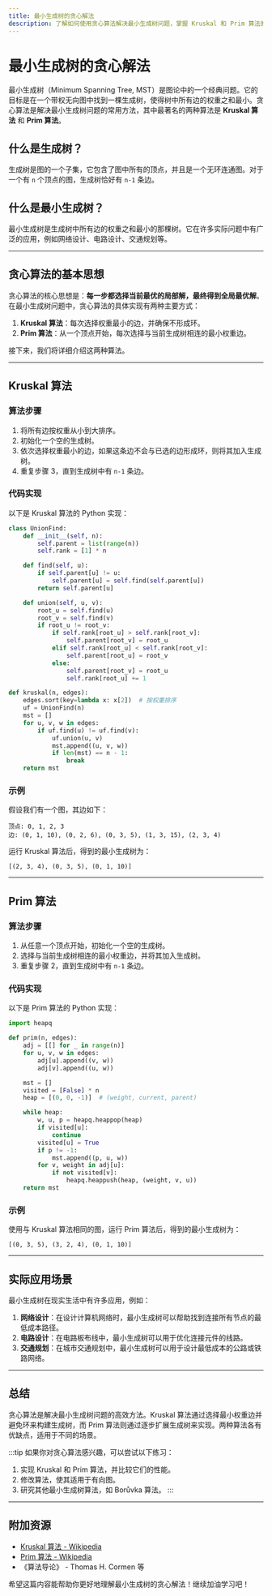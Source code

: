 ```yaml
---
title: 最小生成树的贪心解法
description: 了解如何使用贪心算法解决最小生成树问题，掌握 Kruskal 和 Prim 算法的基本原理与实现。
---
```


# 最小生成树的贪心解法

最小生成树（Minimum Spanning Tree, MST）是图论中的一个经典问题。它的目标是在一个带权无向图中找到一棵生成树，使得树中所有边的权重之和最小。贪心算法是解决最小生成树问题的常用方法，其中最著名的两种算法是 **Kruskal 算法** 和 **Prim 算法**。

## 什么是生成树？

生成树是图的一个子集，它包含了图中所有的顶点，并且是一个无环连通图。对于一个有 `n` 个顶点的图，生成树恰好有 `n-1` 条边。

## 什么是最小生成树？

最小生成树是生成树中所有边的权重之和最小的那棵树。它在许多实际问题中有广泛的应用，例如网络设计、电路设计、交通规划等。

---

## 贪心算法的基本思想

贪心算法的核心思想是：**每一步都选择当前最优的局部解，最终得到全局最优解**。在最小生成树问题中，贪心算法的具体实现有两种主要方式：

1. **Kruskal 算法**：每次选择权重最小的边，并确保不形成环。
2. **Prim 算法**：从一个顶点开始，每次选择与当前生成树相连的最小权重边。

接下来，我们将详细介绍这两种算法。

---

## Kruskal 算法

### 算法步骤

1. 将所有边按权重从小到大排序。
2. 初始化一个空的生成树。
3. 依次选择权重最小的边，如果这条边不会与已选的边形成环，则将其加入生成树。
4. 重复步骤 3，直到生成树中有 `n-1` 条边。

### 代码实现

以下是 Kruskal 算法的 Python 实现：

```python
class UnionFind:
    def __init__(self, n):
        self.parent = list(range(n))
        self.rank = [1] * n

    def find(self, u):
        if self.parent[u] != u:
            self.parent[u] = self.find(self.parent[u])
        return self.parent[u]

    def union(self, u, v):
        root_u = self.find(u)
        root_v = self.find(v)
        if root_u != root_v:
            if self.rank[root_u] > self.rank[root_v]:
                self.parent[root_v] = root_u
            elif self.rank[root_u] < self.rank[root_v]:
                self.parent[root_u] = root_v
            else:
                self.parent[root_v] = root_u
                self.rank[root_u] += 1

def kruskal(n, edges):
    edges.sort(key=lambda x: x[2])  # 按权重排序
    uf = UnionFind(n)
    mst = []
    for u, v, w in edges:
        if uf.find(u) != uf.find(v):
            uf.union(u, v)
            mst.append((u, v, w))
            if len(mst) == n - 1:
                break
    return mst
```

### 示例

假设我们有一个图，其边如下：

```
顶点: 0, 1, 2, 3
边: (0, 1, 10), (0, 2, 6), (0, 3, 5), (1, 3, 15), (2, 3, 4)
```

运行 Kruskal 算法后，得到的最小生成树为：

```
[(2, 3, 4), (0, 3, 5), (0, 1, 10)]
```

---

## Prim 算法

### 算法步骤

1. 从任意一个顶点开始，初始化一个空的生成树。
2. 选择与当前生成树相连的最小权重边，并将其加入生成树。
3. 重复步骤 2，直到生成树中有 `n-1` 条边。

### 代码实现

以下是 Prim 算法的 Python 实现：

```python
import heapq

def prim(n, edges):
    adj = [[] for _ in range(n)]
    for u, v, w in edges:
        adj[u].append((v, w))
        adj[v].append((u, w))

    mst = []
    visited = [False] * n
    heap = [(0, 0, -1)]  # (weight, current, parent)

    while heap:
        w, u, p = heapq.heappop(heap)
        if visited[u]:
            continue
        visited[u] = True
        if p != -1:
            mst.append((p, u, w))
        for v, weight in adj[u]:
            if not visited[v]:
                heapq.heappush(heap, (weight, v, u))
    return mst
```

### 示例

使用与 Kruskal 算法相同的图，运行 Prim 算法后，得到的最小生成树为：

```
[(0, 3, 5), (3, 2, 4), (0, 1, 10)]
```

---

## 实际应用场景

最小生成树在现实生活中有许多应用，例如：

1. **网络设计**：在设计计算机网络时，最小生成树可以帮助找到连接所有节点的最低成本路径。
2. **电路设计**：在电路板布线中，最小生成树可以用于优化连接元件的线路。
3. **交通规划**：在城市交通规划中，最小生成树可以用于设计最低成本的公路或铁路网络。

---

## 总结

贪心算法是解决最小生成树问题的高效方法。Kruskal 算法通过选择最小权重边并避免环来构建生成树，而 Prim 算法则通过逐步扩展生成树来实现。两种算法各有优缺点，适用于不同的场景。

:::tip
如果你对贪心算法感兴趣，可以尝试以下练习：
1. 实现 Kruskal 和 Prim 算法，并比较它们的性能。
2. 修改算法，使其适用于有向图。
3. 研究其他最小生成树算法，如 Borůvka 算法。
:::

---

## 附加资源

- [Kruskal 算法 - Wikipedia](https://en.wikipedia.org/wiki/Kruskal%27s_algorithm)
- [Prim 算法 - Wikipedia](https://en.wikipedia.org/wiki/Prim%27s_algorithm)
- 《算法导论》 - Thomas H. Cormen 等

希望这篇内容能帮助你更好地理解最小生成树的贪心解法！继续加油学习吧！